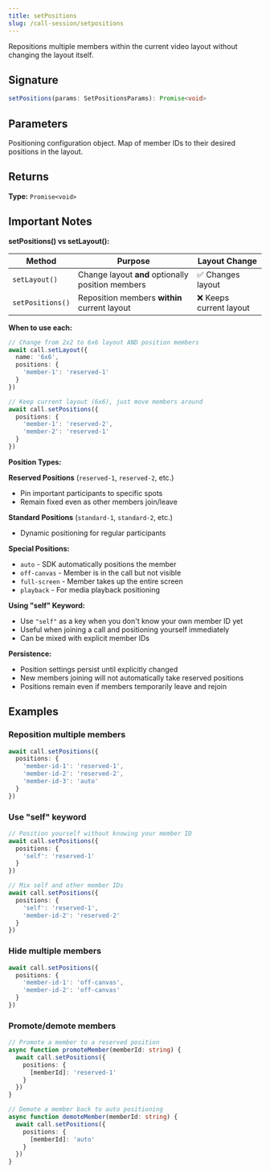 ```yaml
---
title: setPositions
slug: /call-session/setpositions
---
```



Repositions multiple members within the current video layout without changing the layout itself.

## Signature

```typescript
setPositions(params: SetPositionsParams): Promise<void>
```

## Parameters

<APIField name="params" type="SetPositionsParams" required>
  Positioning configuration object.
</APIField>

<APIField name="params.positions" type="Record<string, [VideoPosition](/sdks/signalwire-sdk/types#videoposition)>" required>
  Map of member IDs to their desired positions in the layout.
</APIField>

## Returns

**Type:** `Promise<void>`

## Important Notes

**setPositions() vs setLayout():**

| Method | Purpose | Layout Change |
|--------|---------|---------------|
| `setLayout()` | Change layout **and** optionally position members | ✅ Changes layout |
| `setPositions()` | Reposition members **within** current layout | ❌ Keeps current layout |

**When to use each:**

```typescript
// Change from 2x2 to 6x6 layout AND position members
await call.setLayout({
  name: '6x6',
  positions: {
    'member-1': 'reserved-1'
  }
})

// Keep current layout (6x6), just move members around
await call.setPositions({
  positions: {
    'member-1': 'reserved-2',
    'member-2': 'reserved-1'
  }
})
```

**Position Types:**

**Reserved Positions** (`reserved-1`, `reserved-2`, etc.)
- Pin important participants to specific spots
- Remain fixed even as other members join/leave

**Standard Positions** (`standard-1`, `standard-2`, etc.)
- Dynamic positioning for regular participants

**Special Positions:**
- `auto` - SDK automatically positions the member
- `off-canvas` - Member is in the call but not visible
- `full-screen` - Member takes up the entire screen
- `playback` - For media playback positioning

**Using "self" Keyword:**
- Use `"self"` as a key when you don't know your own member ID yet
- Useful when joining a call and positioning yourself immediately
- Can be mixed with explicit member IDs

**Persistence:**
- Position settings persist until explicitly changed
- New members joining will not automatically take reserved positions
- Positions remain even if members temporarily leave and rejoin

## Examples

### Reposition multiple members

```typescript
await call.setPositions({
  positions: {
    'member-id-1': 'reserved-1',
    'member-id-2': 'reserved-2',
    'member-id-3': 'auto'
  }
})
```

### Use "self" keyword

```typescript
// Position yourself without knowing your member ID
await call.setPositions({
  positions: {
    'self': 'reserved-1'
  }
})

// Mix self and other member IDs
await call.setPositions({
  positions: {
    'self': 'reserved-1',
    'member-id-2': 'reserved-2'
  }
})
```

### Hide multiple members

```typescript
await call.setPositions({
  positions: {
    'member-id-1': 'off-canvas',
    'member-id-2': 'off-canvas'
  }
})
```

### Promote/demote members

```typescript
// Promote a member to a reserved position
async function promoteMember(memberId: string) {
  await call.setPositions({
    positions: {
      [memberId]: 'reserved-1'
    }
  })
}

// Demote a member back to auto positioning
async function demoteMember(memberId: string) {
  await call.setPositions({
    positions: {
      [memberId]: 'auto'
    }
  })
}
```
